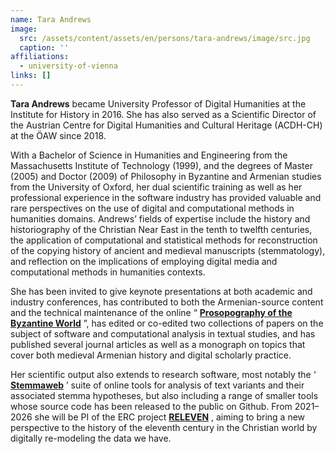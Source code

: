 ```yaml
---
name: Tara Andrews
image:
  src: /assets/content/assets/en/persons/tara-andrews/image/src.jpg
  caption: ''
affiliations:
  - university-of-vienna
links: []
---
```

**Tara Andrews** became University Professor of Digital Humanities at the Institute for History in 2016. She has also served as a Scientific Director of the Austrian Centre for Digital Humanities and Cultural Heritage (ACDH-CH) at the ÖAW since 2018.

With a Bachelor of Science in Humanities and Engineering from the Massachusetts Institute of Technology (1999), and the degrees of Master (2005) and Doctor (2009) of Philosophy in Byzantine and Armenian studies from the University of Oxford, her dual scientific training as well as her professional experience in the software industry has provided valuable and rare perspectives on the use of digital and computational methods in humanities domains. Andrews’ fields of expertise include the history and historiography of the Christian Near East in the tenth to twelfth centuries, the application of computational and statistical methods for reconstruction of the copying history of ancient and medieval manuscripts (stemmatology), and reflection on the implications of employing digital media and computational methods in humanities contexts.

She has been invited to give keynote presentations at both academic and industry conferences, has contributed to both the Armenian-source content and the technical maintenance of the online “ [**Prosopography of the Byzantine World**](https://pbw2016.kdl.kcl.ac.uk/browse/) ”, has edited or co-edited two collections of papers on the subject of software and computational analysis in textual studies, and has published several journal articles as well as a monograph on topics that cover both medieval Armenian history and digital scholarly practice.

Her scientific output also extends to research software, most notably the ‘ [**Stemmaweb**](https://stemmaweb.net/) ’ suite of online tools for analysis of text variants and their associated stemma hypotheses, but also including a range of smaller tools whose source code has been released to the public on Github. From 2021–2026 she will be PI of the ERC project [**RELEVEN**](https://releven.univie.ac.at/) , aiming to bring a new perspective to the history of the eleventh century in the Christian world by digitally re-modeling the data we have.

